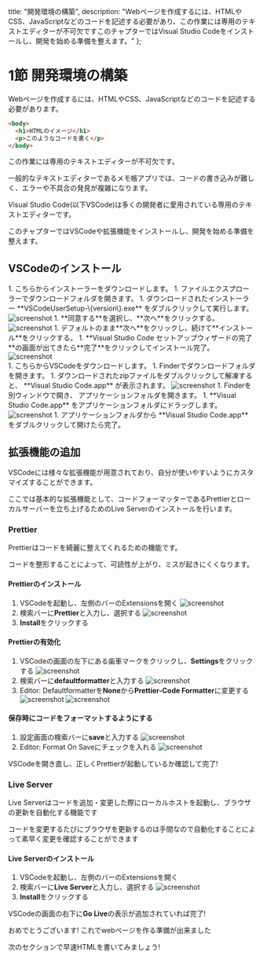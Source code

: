 
  title: "開発環境の構築",
  description: "Webページを作成するには、HTMLやCSS、JavaScriptなどのコードを記述する必要があり、この作業には専用のテキストエディターが不可欠ですこのチャプターではVisual Studio Codeをインストールし、開発を始める準備を整えます。"
};

# 1節 開発環境の構築

Webページを作成するには、HTMLやCSS、JavaScriptなどのコードを記述する必要があります。

```html
<body>
  <h1>HTMLのイメージ</h1>
  <p>このようなコードを書く</p>
</body>
```

この作業には専用のテキストエディターが不可欠です。

一般的なテキストエディターであるメモ帳アプリでは、コードの書き込みが難しく、エラーや不具合の発見が複雑になります。

Visual Studio Code(以下VSCode)は多くの開発者に愛用されている専用のテキストエディターです。

このチャプターではVSCodeや拡張機能をインストールし、開発を始める準備を整えます。

## VSCodeのインストール

<SyncTabMdx>
  <div data-label="windows">
    1. <Link href="https://go.microsoft.com/fwlink/?LinkID=534107" target="_blank" rel="noopener noreferrer">こちら</Link>からインストーラーをダウンロードします。
    1. ファイルエクスプローラーでダウンロードフォルダを開きます。
    1. ダウンロードされたインストーラー **VSCodeUserSetup-\{version\}.exe** をダブルクリックして実行します。
        <Image src="/img/01-01-windows-01.png" width={768} height={555} alt="screenshot" />
    1. **同意する**を選択し、**次へ**をクリックする。
        <Image src="/img/01-01-windows-02.png" width={768} height={579} alt="screenshot" />
    1. デフォルトのまま**次へ**をクリックし、続けて**インストール**をクリックする。
    1. **Visual Studio Code セットアップウィザードの完了**の画面が出てきたら**完了**をクリックしてインストール完了。
        <Image src="/img/01-01-windows-03.png" width={768} height={579} alt="screenshot" />
  </div>
  <div data-label="mac">
    1. <Link href="https://go.microsoft.com/fwlink/?LinkID=534106" target="_blank" rel="noopener noreferrer">こちら</Link>からVSCodeをダウンロードします。
    1. Finderでダウンロードフォルダを開きます。
    1. ダウンロードされたzipファイルをダブルクリックして解凍すると、 **Visual Studio Code.app** が表示されます。
        <Image src="/img/01-01-mac-01.png" width={768} height={398} alt="screenshot" />
    1. Finderを別ウィンドウで開き、 アプリケーションフォルダを開きます。
    1. **Visual Studio Code.app** をアプリケーションフォルダにドラッグします。
        <Image src="/img/01-01-mac-02.png" width={768} height={553} alt="screenshot" />
    1. アプリケーションフォルダから **Visual Studio Code.app** をダブルクリックして開けたら完了。
  </div>
</SyncTabMdx>

## 拡張機能の追加

VSCodeには様々な拡張機能が用意されており、自分が使いやすいようにカスタマイズすることができます。

ここでは基本的な拡張機能として、コードフォーマッターであるPrettierとローカルサーバーを立ち上げるためのLive Serverのインストールを行います。

### Prettier

Prettierはコードを綺麗に整えてくれるための機能です。

コードを整形することによって、可読性が上がり、ミスが起きにくくなります。

#### Prettierのインストール
1. VSCodeを起動し、左側のバーのExtensionsを開く
  ![screenshot](/img/01-01-prettier-01.png)
1. 検索バーに**Prettier**と入力し、選択する
  ![screenshot](/img/01-01-prettier-02.png)
1. **Install**をクリックする

#### Prettierの有効化
1. VSCodeの画面の左下にある歯車マークをクリックし、**Settings**をクリックする
  ![screenshot](/img/01-01-prettier-03.png)
1. 検索バーに**defaultformatter**と入力する
  ![screenshot](/img/01-01-prettier-04.png)
1. Editor: Defaultformatterを**None**から**Prettier-Code Formatter**に変更する
  ![screenshot](/img/01-01-prettier-05.png)
  ![screenshot](/img/01-01-prettier-06.png)

#### 保存時にコードをフォーマットするようにする
1. 設定画面の検索バーに**save**と入力する
  ![screenshot](/img/01-01-prettier-07.png)
1. Editor: Format On Saveにチェックを入れる
  ![screenshot](/img/01-01-prettier-08.png)

VSCodeを開き直し、正しくPrettierが起動しているか確認して完了!

### Live Server

Live Serverはコードを追加・変更した際にローカルホストを起動し、ブラウザの更新を自動化する機能です

コードを変更するたびにブラウザを更新するのは手間なので自動化することによって素早く変更を確認することができます

#### Live Serverのインストール
1. VSCodeを起動し、左側のバーのExtensionsを開く
1. 検索バーに**Live Server**と入力し、選択する
  ![screenshot](/img/01-01-liveserver-01.png)
1. **Install**をクリックする

VSCodeの画面の右下に**Go Live**の表示が追加されていれば完了!

おめでとうございます! これでwebページを作る準備が出来ました

次のセクションで早速HTMLを書いてみましょう!
